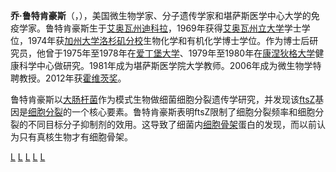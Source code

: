 {{Infobox scientist
|name              = 乔·鲁特肯豪斯<br >Joe Lutkenhaus
|image             = 
|image_size        = 
|caption           =  
|birth_date        = {{birth date and age|1947|4|24}}
|birth_place       = [[艾奥瓦州|艾奥瓦州]],[[迪科拉|迪科拉]]
|death_date        = 
|death_place       = 
|nationality       = 美国
|field             = [[微生物学|微生物学]]
|work_institutions = [[堪萨斯大学医学中心|堪萨斯大学医学中心]]
|alma_mater        = [[艾奥瓦州立大学|艾奥瓦州立大学]]<br>[[加州大学洛杉矶分校|加州大学洛杉矶分校]]
|doctoral_advisor  = 
|doctoral_students = 
|known_for         = 发现细菌细胞的胞内结构 
|prizes            = [[霍维茨奖|霍维茨奖]] (2012)
}}
'''乔·鲁特肯豪斯'''（{{lang-en|'''Joe Lutkenhaus'''}}，{{bd|1947年|4月24日||}}），美国微生物学家、分子遗传学家和堪萨斯医学中心大学的免疫学家。鲁特肯豪斯生于[[艾奥瓦州|艾奥瓦州]][[迪科拉|迪科拉]]，1969年获得[[艾奥瓦州立大学|艾奥瓦州立大学]]学士学位，1974年获[[加州大学洛杉矶分校|加州大学洛杉矶分校]]生物化学和有机化学博士学位。作为博士后研究员，他曾于1975年至1978年在[[爱丁堡大学|爱丁堡大学]]、1979年至1980年在[[康涅狄格大学|康涅狄格大学]]健康科学中心做研究。1981年成为堪萨斯医学院大学教师。2006年成为微生物学特聘教授。2012年获[[霍维茨奖|霍维茨奖]]。

鲁特肯豪斯以[[大肠杆菌|大肠杆菌]]作为模式生物做细菌细胞分裂遗传学研究，并发现该[[ftsZ|ftsZ]]基因是[[细胞分裂|细胞分裂]]的一个核心要素。鲁特肯豪斯表明ftsZ限制了细胞分裂频率和细胞分裂的不同目标分子抑制剂的效用。这导致了细菌内[[细胞骨架|细胞骨架]]蛋白的发现，而以前认为只有真核生物才有细胞骨架。

{{路易莎·格罗斯·霍维茨奖获得者}}

[[Category:美国生物学家|L]]
[[Category:霍维茨奖获得者|L]]
[[Category:加利福尼亞大學洛杉磯分校校友|L]]
[[Category:爱荷华州立大学校友|L]]
[[Category:愛丁堡大學教師|L]]